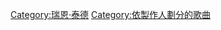 {{Portal|音樂}}
{{Category explanation|[[瑞恩·泰德|瑞恩·泰德]]製作的歌曲。關於瑞恩·泰德创作或联合创作的歌曲，請見「[[:Category:瑞恩·泰德創作的歌曲|:Category:瑞恩·泰德創作的歌曲]]」}}
{{Cat see also|瑞恩·泰德製作的專輯}}

[[Category:瑞恩·泰德|Category:瑞恩·泰德]]
[[Category:依製作人劃分的歌曲|Category:依製作人劃分的歌曲]]
